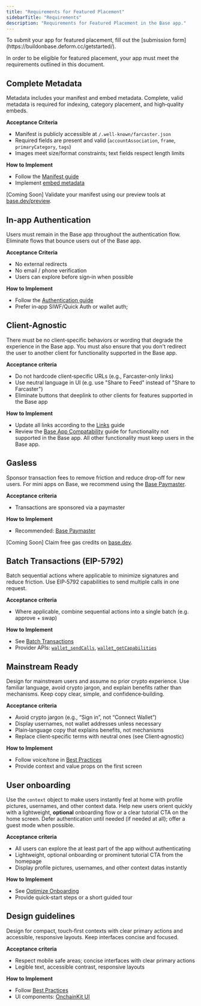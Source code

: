```yaml
---
title: "Requirements for Featured Placement"
sidebarTitle: "Requirements"
description: "Requirements for Featured Placement in the Base app."
---
```

<Info>
  To submit your app for featured placement, fill out the [submission form](https://buildonbase.deform.cc/getstarted/).
</Info>

In order to be eligible for featured placement, your app must meet the requirements outlined in this document. 

## Complete Metadata

Metadata includes your manifest and embed metadata. Complete, valid metadata is required for indexing, category placement, and high‑quality embeds.

**Acceptance Criteria**
- Manifest is publicly accessible at `/.well-known/farcaster.json` 
- Required fields are present and valid (`accountAssociation`, `frame`, `primaryCategory`, `tags`)
- Images meet size/format constraints; text fields respect length limits

**How to Implement**
- Follow the [Manifest guide](/mini-apps/features/manifest)
- Implement [embed metadata](/mini-apps/features/embeds-and-previews#implementation)

<Note>
  [Coming Soon] Validate your manifest using our preview tools at <a href="https://base.dev/preview">base.dev/preview</a>.
</Note>

## In-app Authentication

Users must remain in the Base app throughout the authentication flow. Eliminate flows that bounce users out of the Base app.

**Acceptance Criteria**
- No external redirects
- No email / phone verification
- Users can explore before sign‑in when possible

**How to Implement**
- Follow the [Authentication guide](/mini-apps/features/authentication)
- Prefer in‑app SIWF/Quick Auth or wallet auth; 

## Client-Agnostic

There must be no client‑specific behaviors or wording that degrade the experience in the Base app. You must also ensure that you don't redirect the user to another client for functionality supported in the Base app.

**Acceptance criteria**
- Do not hardcode client‑specific URLs (e.g., Farcaster‑only links)
- Use neutral language in UI (e.g. use "Share to Feed" instead of "Share to Farcaster")
- Eliminate buttons that deeplink to other clients for features supported in the Base app

**How to Implement**
- Update all links according to the [Links](/mini-apps/features/links) guide
- Review the [Base App Compatability](/mini-apps/troubleshooting/base-app-compatibility) guide for functionality not supported in the Base app. All other functionality must keep users in the Base app.

## Gasless

Sponsor transaction fees to remove friction and reduce drop‑off for new users. For mini apps on Base, we recommend using the [Base Paymaster](/onchainkit/paymaster/quickstart-guide).

**Acceptance criteria**
- Transactions are sponsored via a paymaster

**How to Implement**
- Recommended: [Base Paymaster](/onchainkit/paymaster/quickstart-guide)

<Note>
  [Coming Soon] Claim free gas credits on <a href="https://base.dev">base.dev</a>.
</Note>


## Batch Transactions (EIP-5792)

Batch sequential actions where applicable to minimize signatures and reduce friction. Use EIP‑5792 capabilities to send multiple calls in one request.

**Acceptance criteria**
- Where applicable, combine sequential actions into a single batch (e.g. approve + swap)

**How to Implement**
- See [Batch Transactions](/base-account/improve-ux/batch-transactions)
- Provider APIs: [`wallet_sendCalls`](/base-account/reference/core/provider-rpc-methods/wallet_sendCalls), [`wallet_getCapabilities`](/base-account/reference/core/provider-rpc-methods/wallet_getCapabilities)

## Mainstream Ready

Design for mainstream users and assume no prior crypto experience. Use familiar language, avoid crypto jargon, and explain benefits rather than mechanisms. Keep copy clear, simple, and confidence‑building.

**Acceptance criteria**
- Avoid crypto jargon (e.g., “Sign in”, not “Connect Wallet”)
- Display usernames, not wallet addresses unless necessary
- Plain‑language copy that explains benefits, not mechanisms
- Replace client‑specific terms with neutral ones (see Client‑agnostic)

**How to Implement**
- Follow voice/tone in [Best Practices](/mini-apps/design-ux/best-practices)
- Provide context and value props on the first screen

## User onboarding

Use the `context` object to make users instantly feel at home with profile pictures, usernames, and other context data. Help new users orient quickly with a lightweight, **optional** onboarding flow or a clear tutorial CTA on the home screen. Defer authentication until needed (if needed at all); offer a guest mode when possible.

**Acceptance criteria**
- All users can explore the at least part of the app without authenticating
- Lightweight, optional onboarding or prominent tutorial CTA from the homepage
- Display profile pictures, usernames, and other context datas instantly

**How to Implement**
- See [Optimize Onboarding](/mini-apps/growth/optimize-onboarding)
- Provide quick‑start steps or a short guided tour


## Design guidelines

Design for compact, touch‑first contexts with clear primary actions and accessible, responsive layouts. Keep interfaces concise and focused.

**Acceptance criteria**
- Respect mobile safe areas; concise interfaces with clear primary actions
- Legible text, accessible contrast, responsive layouts

**How to Implement**
- Follow [Best Practices](/mini-apps/design-ux/best-practices)
- UI components: [OnchainKit UI](/mini-apps/design-ux/onchainkit)



